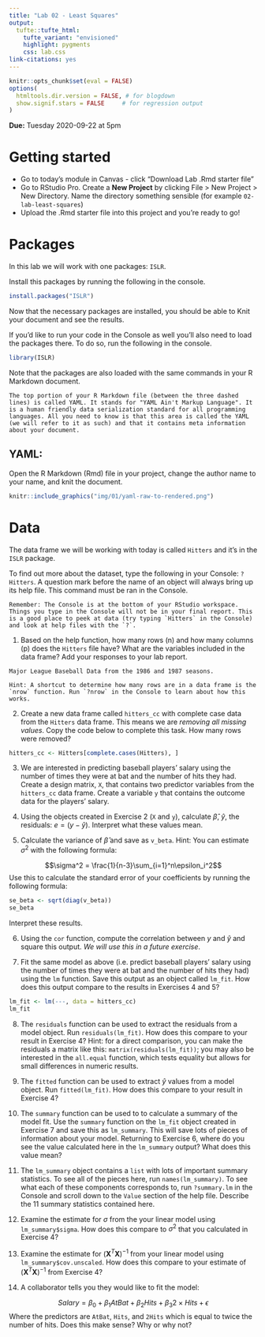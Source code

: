 ```yaml
---
title: "Lab 02 - Least Squares"
output: 
  tufte::tufte_html:
    tufte_variant: "envisioned"
    highlight: pygments
    css: lab.css
link-citations: yes
---
```


```r
knitr::opts_chunk$set(eval = FALSE)
options(
  htmltools.dir.version = FALSE, # for blogdown
  show.signif.stars = FALSE     # for regression output
)
```

**Due:** Tuesday 2020-09-22 at 5pm

# Getting started

- Go to today's module in Canvas - click "Download Lab .Rmd starter file"
- Go to RStudio Pro. Create a **New Project** by clicking File > New Project > New Directory. Name the directory something sensible (for example `02-lab-least-squares`)
- Upload the .Rmd starter file into this project and you're ready to go!


# Packages

In this lab we will work with one packages: `ISLR`.

Install this packages by running the following in the console.

```r
install.packages("ISLR")
```

Now that the necessary packages are installed, you should be able to Knit your document and see the results.

If you'd like to run your code in the Console as well you'll also need to load the packages there. To do so, run the following in the console. 

```r
library(ISLR) 
```

Note that the packages are also loaded with the same commands in your R Markdown document.


```marginfigure
The top portion of your R Markdown file (between the three dashed lines) is called YAML. It stands for "YAML Ain't Markup Language". It is a human friendly data serialization standard for all programming languages. All you need to know is that this area is called the YAML (we will refer to it as such) and that it contains meta information about your document.
```

## YAML: 

Open the R Markdown (Rmd) file in your project, change the author name to your name, and knit the document.

```r
knitr::include_graphics("img/01/yaml-raw-to-rendered.png")
```

# Data

The data frame we will be working with today is called `Hitters` and it's in the `ISLR` package. 

To find out more about the dataset, type the following in your Console: `?Hitters`. A question mark before the name of an object will always bring up its help file. This command must be ran in the Console.

```marginfigure
Remember: The Console is at the bottom of your RStudio workspace. Things you type in the Console will not be in your final report. This is a good place to peek at data (try typing `Hitters` in the Console) and look at help files with the `?`. 
```

1. Based on the help function, how many rows (n) and how many columns (p) does the `Hitters` file have? What are the variables included in the data frame? Add your responses to your lab report. 

```marginfigure
Major League Baseball Data from the 1986 and 1987 seasons.
```


```marginfigure
Hint: A shortcut to determine how many rows are in a data frame is the `nrow` function. Run `?nrow` in the Console to learn about how this works.
```

2. Create a new data frame called `hitters_cc` with complete case data from the `Hitters` data frame. This means we are _removing all missing values_. Copy the code below to complete this task. How many rows were removed?

```r
hitters_cc <- Hitters[complete.cases(Hitters), ]
```


3. We are interested in predicting baseball players' salary using the number of times they were at bat and the number of hits they had. Create a design matrix, `X`, that contains two predictor variables from the `hitters_cc` data frame. Create a variable `y` that contains the outcome data for the players' salary. 

4. Using the objects created in Exercise 2 (`X` and `y`), calculate $\hat\beta$, $\hat{y}$, the residuals: $e = (y - \hat{y})$. Interpret what these values mean.

5. Calculate the variance of $\hat\beta$ and save as `v_beta`. Hint: You can estimate $\sigma^2$ with the following formula:

$$\sigma^2 = \frac{1}{n-3}\sum_{i=1}^n\epsilon_i^2$$
Use this to calculate the standard error of your coefficients by running the following formula:

```r
se_beta <- sqrt(diag(v_beta))
se_beta
```

Interpret these results.

6. Using the `cor` function, compute the correlation between $y$ and $\hat{y}$ and square this output. _We will use this in a future exercise_.

7. Fit the same model as above (i.e. predict baseball players' salary using the number of times they were at bat and the number of hits they had) using the `lm` function. Save this output as an object called `lm_fit`. How does this output compare to the results in Exercises 4 and 5?

```r
lm_fit <- lm(---, data = hitters_cc)
lm_fit
```

8. The `residuals` function can be used to extract the residuals from a model object. Run `residuals(lm_fit)`. How does this compare to your result in Exercise 4? Hint: for a direct comparison, you can make the residuals a matrix like this: `matrix(residuals(lm_fit))`; you may also be interested in the `all.equal` function, which tests equality but allows for small differences in numeric results.

9. The `fitted` function can be used to extract $\hat{y}$ values from a model object. Run `fitted(lm_fit)`. How does this compare to your result in Exercise 4?

10. The `summary` function can be used to to calculate a summary of the model fit. Use the `summary` function on the `lm_fit` object created in Exercise 7 and save this as `lm_summary`. This will save lots of pieces of information about your model. Returning to Exercise 6, where do you see the value calculated here in the `lm_summary` output? What does this value mean?

11. The `lm_summary` object contains a `list` with lots of important summary statistics. To see all of the pieces here, run `names(lm_summary)`. To see what each of these components corresponds to, run `?summary.lm` in the Console and scroll down to the `Value` section of the help file. Describe the 11 summary statistics contained here.

12. Examine the estimate for $\sigma$ from the your linear model using `lm_summary$sigma`. How does this compare to $\sigma^2$ that you calculated in Exercise 4?

13. Examine the estimate for $(\mathbf{X}^T\mathbf{X})^{-1}$ from your linear model using `lm_summary$cov.unscaled`. How does this compare to your estimate of $(\mathbf{X}^T\mathbf{X})^{-1}$ from Exercise 4?

14. A collaborator tells you they would like to fit the model:

$$Salary = \beta_0 + \beta_1 AtBat + \beta_2 Hits + \beta_3 2\times Hits + \epsilon$$
Where the predictors are `AtBat`, `Hits`, and `2Hits` which is equal to twice the number of hits. Does this make sense? Why or why not?


